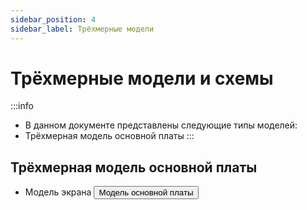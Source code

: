 ```yaml
---
sidebar_position: 4
sidebar_label: Трёхмерные модели
---
```




# Трёхмерные модели и схемы

:::info
* В данном документе представлены следующие типы моделей:
* Трёхмерная модель основной платы
:::



## Трёхмерная модель основной платы

* Модель экрана
    <Button variant="contained" disableElevation component="a" rel="noopener" href="https://cdn.mellow.klipper.cn/STEP/FLY-DSI-LCD5.step">Модель основной платы</Button>
